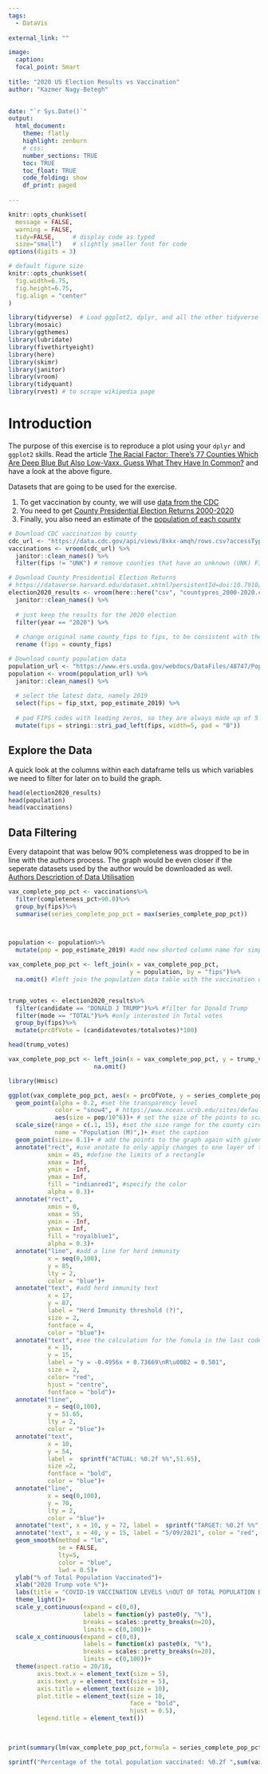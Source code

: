 ```yaml
---
tags:
  - DataVis
  
external_link: ""

image:
  caption: 
  focal_point: Smart
  
title: "2020 US Election Results vs Vaccination"
author: "Kazmer Nagy-Betegh"

  
date: "`r Sys.Date()`"
output:
  html_document:
    theme: flatly
    highlight: zenburn
    # css: 
    number_sections: TRUE
    toc: TRUE
    toc_float: TRUE
    code_folding: show
    df_print: paged
    
---
```



```r
knitr::opts_chunk$set(
  message = FALSE, 
  warning = FALSE, 
  tidy=FALSE,     # display code as typed
  size="small")   # slightly smaller font for code
options(digits = 3)

# default figure size
knitr::opts_chunk$set(
  fig.width=6.75, 
  fig.height=6.75,
  fig.align = "center"
)
```


```r
library(tidyverse)  # Load ggplot2, dplyr, and all the other tidyverse packages
library(mosaic)
library(ggthemes)
library(lubridate)
library(fivethirtyeight)
library(here)
library(skimr)
library(janitor)
library(vroom)
library(tidyquant)
library(rvest) # to scrape wikipedia page
```

# Introduction

The purpose of this exercise is to reproduce a plot using your `dplyr` and `ggplot2` skills. Read the  article [The Racial Factor: There's 77 Counties Which Are Deep Blue But Also Low-Vaxx. Guess What They Have In Common?](https://acasignups.net/21/07/18/racial-factor-theres-77-counties-which-are-deep-blue-also-low-vaxx-guess-what-they-have) and have a look at the above figure.



Datasets that are going to be used for the exercise.

1. To get vaccination by county, we will use [data from the CDC](https://data.cdc.gov/Vaccinations/COVID-19-Vaccinations-in-the-United-States-County/8xkx-amqh) 
1. You need to get [County Presidential Election Returns 2000-2020](https://dataverse.harvard.edu/dataset.xhtml?persistentId=doi:10.7910/DVN/VOQCHQ)
1. Finally, you also need an estimate of the [population of each county](https://www.ers.usda.gov/webdocs/DataFiles/48747/PopulationEstimates.csv?v=2232)
 

```r

# Download CDC vaccination by county
cdc_url <- "https://data.cdc.gov/api/views/8xkx-amqh/rows.csv?accessType=DOWNLOAD"
vaccinations <- vroom(cdc_url) %>% 
  janitor::clean_names() %>% 
  filter(fips != "UNK") # remove counties that have an unknown (UNK) FIPS code

# Download County Presidential Election Returns
# https://dataverse.harvard.edu/dataset.xhtml?persistentId=doi:10.7910/DVN/VOQCHQ -- Download the file from the given URL into your base repository
election2020_results <- vroom(here::here("csv", "countypres_2000-2020.csv")) %>% #read the file from the location you saved it to
  janitor::clean_names() %>% 
  
  # just keep the results for the 2020 election
  filter(year == "2020") %>% 
  
  # change original name county_fips to fips, to be consistent with the other two files
  rename (fips = county_fips)

# Download county population data
population_url <- "https://www.ers.usda.gov/webdocs/DataFiles/48747/PopulationEstimates.csv?v=2232"
population <- vroom(population_url) %>% 
  janitor::clean_names() %>% 
  
  # select the latest data, namely 2019
  select(fips = fip_stxt, pop_estimate_2019) %>% 
  
  # pad FIPS codes with leading zeros, so they are always made up of 5 characters
  mutate(fips = stringi::stri_pad_left(fips, width=5, pad = "0"))

```

## Explore the Data


A quick look at the columns within each dataframe tells us which variables we need to filter for later on to build the graph.

```r
head(election2020_results)
head(population)
head(vaccinations)
```


## Data Filtering 

Every datapoint that was below 90% completeness was dropped to be in line with the authors process. The graph would be even closer if the seperate datasets used by the author would be downloaded as well. [Authors Description of Data Utilisation](https://acasignups.net/21/08/31/weekly-update-us-covid19-vaccination-levels-county-partisan-lean1)


```r
vax_complete_pop_pct <- vaccinations%>%
  filter(completeness_pct>90.0)%>%
  group_by(fips)%>%
  summarise(series_complete_pop_pct = max(series_complete_pop_pct))
  


population <- population%>%
  mutate(pop = pop_estimate_2019) #add new shorted column name for simpler access

vax_complete_pop_pct <- left_join(x = vax_complete_pop_pct, 
                                  y = population, by = "fips")%>%
  na.omit() #left join the population data table with the vaccination data based on the county codes.


trump_votes <- election2020_results%>%
  filter(candidate == "DONALD J TRUMP")%>% #filter for Donald Trump
  filter(mode == "TOTAL")%>% #only interested in Total votes
  group_by(fips)%>%
  mutate(prcOfVote = (candidatevotes/totalvotes)*100)

head(trump_votes)

vax_complete_pop_pct <- left_join(x = vax_complete_pop_pct, y = trump_votes, by="fips")%>%
                        na.omit()


```

```r
library(Hmisc)

ggplot(vax_complete_pop_pct, aes(x = prcOfVote, y = series_complete_pop_pct))+
  geom_point(alpha = 0.2, #set the transparency level
             color = "snow4", # https://www.nceas.ucsb.edu/sites/default/files/2020-04/colorPaletteCheatsheet.pdf easily find color names
             aes(size = pop/10^6))+ # set the size of the points to scale with the county population size, get population numbers in the millions
  scale_size(range = c(.1, 15), #set the size range for the county circles
             name = "Population (M)",)+ #set the caption
  geom_point(size= 0.1)+ # add the points to the graph again with given size to mark the middle of the county circles
  annotate("rect", #use anotate to only apply changes to one layer of the graph and not all the data in the graph
           xmin = 45, #define the limits of a rectangle
           xmax = Inf,
           ymin = -Inf, 
           ymax = Inf, 
           fill = "indianred1", #specify the color
           alpha = 0.3)+ 
  annotate("rect", 
           xmin = 0, 
           xmax = 55, 
           ymin = -Inf, 
           ymax = Inf, 
           fill = "royalblue1", 
           alpha = 0.3)+
  annotate("line", #add a line for herd immunity
           x = seq(0,100), 
           y = 85, 
           lty = 2, 
           color = "blue")+
  annotate("text", #add herd immunity text
           x = 17, 
           y = 87, 
           label = "Herd Immunity threshold (?)", 
           size = 2, 
           fontface = 4, 
           color = "blue")+
  annotate("text", #see the calculation for the fomula in the last code snippet
           x = 15, 
           y = 15, 
           label = "y = -0.4956x + 0.73669\nR\u00B2 = 0.501", 
           size = 2, 
           color= "red", 
           hjust = "centre", 
           fontface = "bold")+
  annotate("line", 
           x = seq(0,100), 
           y = 51.65, 
           lty = 2,
           color = "blue")+
  annotate("text", 
           x = 10, 
           y = 54,
           label =  sprintf("ACTUAL: %0.2f %%",51.65), 
           size =2, 
           fontface = "bold", 
           color = "blue")+
  annotate("line", 
           x = seq(0,100), 
           y = 70, 
           lty = 2,
           color = "blue")+
  annotate("text", x = 10, y = 72, label =  sprintf("TARGET: %0.2f %%",70), size =2, fontface = "bold", color = "blue")+
  annotate("text", x = 40, y = 15, label = "5/09/2021", color = "red", fontface = "bold", size = 2)+
  geom_smooth(method = "lm", 
              se = FALSE, 
              lty=5, 
              color = "blue", 
              lwd = 0.5)+
  ylab("% of Total Population Vaccinated")+
  xlab("2020 Trump vote %")+
  labs(title = "COVID-19 VACCINATION LEVELS \nOUT OF TOTAL POPULATION BY COUNTY")+
  theme_light()+
  scale_y_continuous(expand = c(0,0), 
                     labels = function(y) paste0(y, "%"), 
                     breaks = scales::pretty_breaks(n=20), 
                     limits = c(0,100))+
  scale_x_continuous(expand = c(0,0), 
                     labels = function(x) paste0(x, "%"), 
                     breaks = scales::pretty_breaks(n=20), 
                     limits = c(0,100))+
  theme(aspect.ratio = 20/18,
        axis.text.x = element_text(size = 5),
        axis.text.y = element_text(size = 5),
        axis.title = element_text(size = 10),
        plot.title = element_text(size = 10, 
                                  face = "bold", 
                                  hjust = 0.5),
        legend.title = element_text())
  
  

```

```r
print(summary(lm(vax_complete_pop_pct,formula = series_complete_pop_pct ~ prcOfVote)))

sprintf("Percentage of the total population vaccinated: %0.2f ",sum(vax_complete_pop_pct$series_complete_pop_pct*vax_complete_pop_pct$pop)/sum(vax_complete_pop_pct$pop))
```